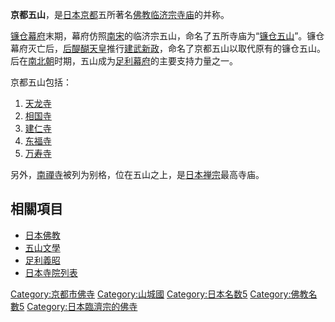 {{unreferenced|time=2017-07-28T20:22:05+00:00}}
{{japanese|image=Tenryuji_Kyoto02s3s4500.jpg|japanese=京都五山|kana=きょうとござん|romaji=Kyōtogozan}}

'''京都五山'''，是[[日本|日本]][[京都|京都]]五所著名[[佛教|佛教]][[临济宗|临济宗]][[寺庙|寺庙]]的并称。

[[镰仓幕府|镰仓幕府]]末期，幕府仿照[[南宋|南宋]]的临济宗五山，命名了五所寺庙为“[[镰仓五山|镰仓五山]]”。镰仓幕府灭亡后，[[后醍醐天皇|后醍醐天皇]]推行[[建武新政|建武新政]]，命名了京都五山以取代原有的镰仓五山。后在[[南北朝_(日本)|南北朝]]时期，五山成为[[足利幕府|足利幕府]]的主要支持力量之一。

京都五山包括：
#[[天龙寺|天龙寺]]
#[[相国寺_(日本)|相国寺]]
#[[建仁寺|建仁寺]]
#[[东福寺|东福寺]]
#[[萬壽寺_(京都市)|万寿寺]]

另外，[[南禪寺_(京都市)|南禪寺]]被列为别格，位在五山之上，是[[日本禅宗|日本禅宗]]最高寺庙。

==相關項目==
{{Portal box|日本|佛教}}
* [[日本佛教|日本佛教]]
* [[五山文學|五山文學]]
* [[足利義昭|足利義昭]]
* [[日本寺院列表|日本寺院列表]]

[[Category:京都市佛寺|Category:京都市佛寺]]
[[Category:山城國|Category:山城國]]
[[Category:日本名数5|Category:日本名数5]]
[[Category:佛教名數5|Category:佛教名數5]]
[[Category:日本臨濟宗的佛寺|Category:日本臨濟宗的佛寺]]